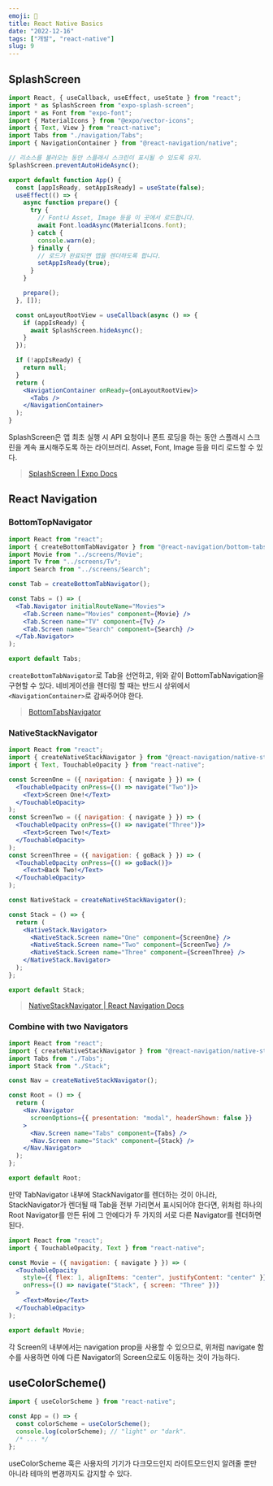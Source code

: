 ```yaml
---
emoji: 👑
title: React Native Basics
date: "2022-12-16"
tags: ["개발", "react-native"]
slug: 9
---
```


## SplashScreen

```jsx
import React, { useCallback, useEffect, useState } from "react";
import * as SplashScreen from "expo-splash-screen";
import * as Font from "expo-font";
import { MaterialIcons } from "@expo/vector-icons";
import { Text, View } from "react-native";
import Tabs from "./navigation/Tabs";
import { NavigationContainer } from "@react-navigation/native";

// 리소스를 불러오는 동안 스플래시 스크린이 표시될 수 있도록 유지.
SplashScreen.preventAutoHideAsync();

export default function App() {
  const [appIsReady, setAppIsReady] = useState(false);
  useEffect(() => {
    async function prepare() {
      try {
        // Font나 Asset, Image 등을 이 곳에서 로드합니다.
        await Font.loadAsync(MaterialIcons.font);
      } catch {
        console.warn(e);
      } finally {
        // 로드가 완료되면 앱을 렌더하도록 합니다.
        setAppIsReady(true);
      }
    }

    prepare();
  }, []);

  const onLayoutRootView = useCallback(async () => {
    if (appIsReady) {
      await SplashScreen.hideAsync();
    }
  });

  if (!appIsReady) {
    return null;
  }
  return (
    <NavigationContainer onReady={onLayoutRootView}>
      <Tabs />
    </NavigationContainer>
  );
}
```

SplashScreen은 앱 최초 실행 시 API 요청이나 폰트 로딩을 하는 동안 스플래시 스크린을 계속 표시해주도록 하는 라이브러리. Asset, Font, Image 등을 미리 로드할 수 있다.

> [SplashScreen | Expo Docs](https://docs.expo.dev/versions/latest/sdk/splash-screen/)

## React Navigation

### BottomTopNavigator

```jsx
import React from "react";
import { createBottomTabNavigator } from "@react-navigation/bottom-tabs";
import Movie from "../screens/Movie";
import Tv from "../screens/Tv";
import Search from "../screens/Search";

const Tab = createBottomTabNavigator();

const Tabs = () => (
  <Tab.Navigator initialRouteName="Movies">
    <Tab.Screen name="Movies" component={Movie} />
    <Tab.Screen name="TV" component={Tv} />
    <Tab.Screen name="Search" component={Search} />
  </Tab.Navigator>
);

export default Tabs;
```

`createBottomTabNavigator`로 Tab을 선언하고, 위와 같이 BottomTabNavigation을 구현할 수 있다. 네비게이션을 렌더링 할 때는 반드시 상위에서 `<NavigationContainer>`로 감싸주어야 한다.

> [BottomTabsNavigator](https://reactnavigation.org/docs/native-stack-navigator/)

### NativeStackNavigator

```jsx
import React from "react";
import { createNativeStackNavigator } from "@react-navigation/native-stack";
import { Text, TouchableOpacity } from "react-native";

const ScreenOne = ({ navigation: { navigate } }) => (
  <TouchableOpacity onPress={() => navigate("Two")}>
    <Text>Screen One!</Text>
  </TouchableOpacity>
);
const ScreenTwo = ({ navigation: { navigate } }) => (
  <TouchableOpacity onPress={() => navigate("Three")}>
    <Text>Screen Two!</Text>
  </TouchableOpacity>
);
const ScreenThree = ({ navigation: { goBack } }) => (
  <TouchableOpacity onPress={() => goBack()}>
    <Text>Back Two!</Text>
  </TouchableOpacity>
);

const NativeStack = createNativeStackNavigator();

const Stack = () => {
  return (
    <NativeStack.Navigator>
      <NativeStack.Screen name="One" component={ScreenOne} />
      <NativeStack.Screen name="Two" component={ScreenTwo} />
      <NativeStack.Screen name="Three" component={ScreenThree} />
    </NativeStack.Navigator>
  );
};

export default Stack;
```

> [NativeStackNavigator | React Navigation Docs](https://reactnavigation.org/docs/native-stack-navigator/)

### Combine with two Navigators

```jsx
import React from "react";
import { createNativeStackNavigator } from "@react-navigation/native-stack";
import Tabs from "./Tabs";
import Stack from "./Stack";

const Nav = createNativeStackNavigator();

const Root = () => {
  return (
    <Nav.Navigator
      screenOptions={{ presentation: "modal", headerShown: false }}
    >
      <Nav.Screen name="Tabs" component={Tabs} />
      <Nav.Screen name="Stack" component={Stack} />
    </Nav.Navigator>
  );
};

export default Root;
```

만약 TabNavigator 내부에 StackNavigator를 렌더하는 것이 아니라, StackNavigator가 렌더될 때 Tab을 전부 가리면서 표시되어야 한다면, 위처럼 하나의 Root Navigator를 만든 뒤에 그 안에다가 두 가지의 서로 다른 Navigator를 렌더하면 된다.

```jsx
import React from "react";
import { TouchableOpacity, Text } from "react-native";

const Movie = ({ navigation: { navigate } }) => (
  <TouchableOpacity
    style={{ flex: 1, alignItems: "center", justifyContent: "center" }}
    onPress={() => navigate("Stack", { screen: "Three" })}
  >
    <Text>Movie</Text>
  </TouchableOpacity>
);

export default Movie;
```

각 Screen의 내부에서는 navigation prop을 사용할 수 있으므로, 위처럼 navigate 함수를 사용하면 아예 다른 Navigator의 Screen으로도 이동하는 것이 가능하다.

## useColorScheme()

```javascript
import { useColorScheme } from "react-native";

const App = () => {
  const colorScheme = useColorScheme();
  console.log(colorScheme); // "light" or "dark".
  /* ... */
};
```

useColorScheme 훅은 사용자의 기기가 다크모드인지 라이트모드인지 알려줄 뿐만 아니라 테마의 변경까지도 감지할 수 있다.
